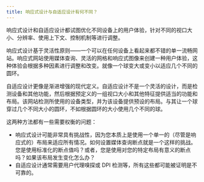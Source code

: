 ```yaml
---
title: 响应式设计与自适应设计有何不同？
---
```


响应式设计和自适应设计都试图优化不同设备上的用户体验，针对不同的视口大小、分辨率、使用上下文、控制机制等进行调整。

响应式设计基于灵活性原则——一个可以在任何设备上看起来都不错的单一流畅网站。响应式网站使用媒体查询、灵活的网格和响应式图像来创建一种用户体验，这种体验会根据多种因素进行调整和改变。就像一个球变大或变小以适应几个不同的圆环。

自适应设计更像是渐进增强的现代定义。自适应设计不是一个灵活的设计，而是检测设备和其他功能，然后根据预定义的一组视口大小和其他特征提供适当的功能和布局。该网站检测所使用的设备类型，并为该设备提供预设的布局。与其让一个球穿过几个不同大小的圆环，不如根据圆环的大小使用几个不同的球。

这两种方法都有一些需要权衡的问题：

* 响应式设计可能非常具有挑战性，因为您本质上是使用一个单一的（尽管是响应式的）布局来适应所有情况。如何设置媒体查询断点就是一个这样的挑战。您是使用标准化的断点值吗？或者，您是使用对您的特定布局有意义的断点吗？如果该布局发生变化怎么办？
* 自适应设计通常需要用户代理嗅探或 DPI 检测等，所有这些都可能被证明是不可靠的。
